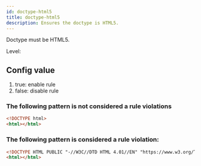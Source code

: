 ```yaml
---
id: doctype-html5
title: doctype-html5
description: Ensures the doctype is HTML5.
---
```



Doctype must be HTML5.

Level: <Badge text="Warning" variant="caution" />

## Config value

1. true: enable rule
2. false: disable rule

### The following pattern is **not** considered a rule violations

```html
<!DOCTYPE html>
<html></html>
```

### The following pattern is considered a rule violation:

```html
<!DOCTYPE HTML PUBLIC "-//W3C//DTD HTML 4.01//EN" "https://www.w3.org/TR/html4/strict.dtd">
<html></html>
```
